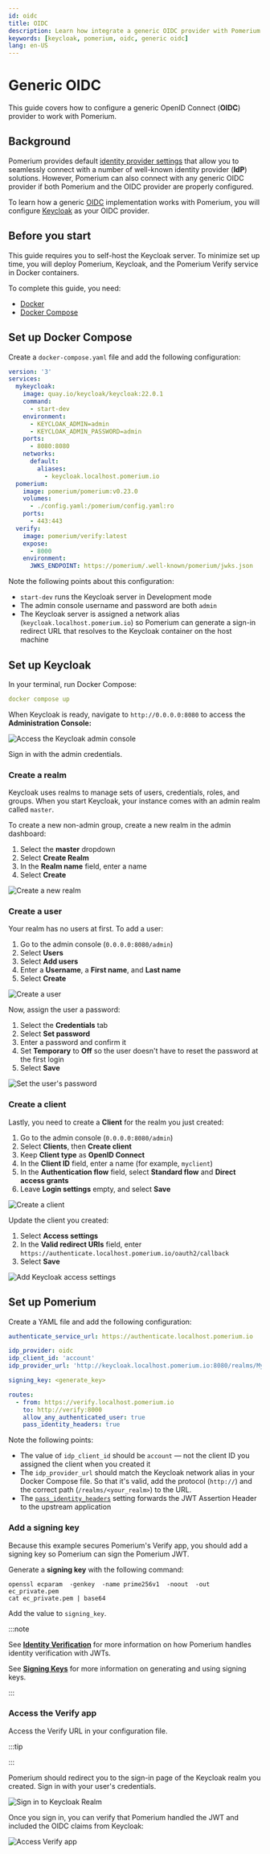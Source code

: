 ```yaml
---
id: oidc
title: OIDC
description: Learn how integrate a generic OIDC provider with Pomerium.
keywords: [keycloak, pomerium, oidc, generic oidc]
lang: en-US
---
```



# Generic OIDC

This guide covers how to configure a generic OpenID Connect (**OIDC**) provider to work with Pomerium.

## Background

Pomerium provides default [identity provider settings](/docs/reference/identity-provider-settings) that allow you to seamlessly connect with a number of well-known identity provider (**IdP**) solutions. However, Pomerium can also connect with any generic OIDC provider if both Pomerium and the OIDC provider are properly configured.

To learn how a generic [OIDC](https://openid.net/specs/openid-connect-core-1_0.html) implementation works with Pomerium, you will configure [Keycloak](https://www.keycloak.org/) as your OIDC provider.

## Before you start

This guide requires you to self-host the Keycloak server. To minimize set up time, you will deploy Pomerium, Keycloak, and the Pomerium Verify service in Docker containers.

To complete this guide, you need:
- [Docker](https://docs.docker.com/install/)
- [Docker Compose](https://docs.docker.com/compose/install/)

## Set up Docker Compose

Create a `docker-compose.yaml` file and add the following configuration:

```yaml title="docker-compose.yaml"
version: '3'
services:
  mykeycloak:
    image: quay.io/keycloak/keycloak:22.0.1
    command:
      - start-dev
    environment:
      - KEYCLOAK_ADMIN=admin
      - KEYCLOAK_ADMIN_PASSWORD=admin
    ports:
      - 8080:8080
    networks:
      default:
        aliases:
          - keycloak.localhost.pomerium.io
  pomerium:
    image: pomerium/pomerium:v0.23.0
    volumes:
      - ./config.yaml:/pomerium/config.yaml:ro
    ports:
      - 443:443
  verify:
    image: pomerium/verify:latest
    expose:
      - 8000
    environment:
      JWKS_ENDPOINT: https://pomerium/.well-known/pomerium/jwks.json
```

Note the following points about this configuration:

- `start-dev` runs the Keycloak server in Development mode
- The admin console username and password are both `admin`
- The Keycloak server is assigned a network alias (`keycloak.localhost.pomerium.io`) so Pomerium can generate a sign-in redirect URL that resolves to the Keycloak container on the host machine


## Set up Keycloak

In your terminal, run Docker Compose:

```yaml
docker compose up
```

When Keycloak is ready, navigate to `http://0.0.0.0:8080` to access the **Administration Console:**

![Access the Keycloak admin console](./img/oidc/keycloak-admin-console.png)

Sign in with the admin credentials.

### Create a realm

Keycloak uses realms to manage sets of users, credentials, roles, and groups. When you start Keycloak, your instance comes with an admin realm called `master`.

To create a new non-admin group, create a new realm in the admin dashboard:

1. Select the **master** dropdown
1. Select **Create Realm**
1. In the **Realm name** field, enter a name
1. Select **Create**

![Create a new realm](./img/oidc/keycloak-realm.gif)

### Create a user

Your realm has no users at first. To add a user:

1. Go to the admin console (`0.0.0.0:8080/admin`)
1. Select **Users**
1. Select **Add users**
1. Enter a **Username**, a **First name**, and **Last name**
1. Select **Create**

![Create a user](./img/oidc/keycloak-create-a-user.gif)

Now, assign the user a password:

1. Select the **Credentials** tab
1. Select **Set password**
1. Enter a password and confirm it
1. Set **Temporary** to **Off** so the user doesn't have to reset the password at the first login
1. Select **Save**

![Set the user's password](./img/oidc/keycloak-set-password.png)

### Create a client

Lastly, you need to create a **Client** for the realm you just created:

1. Go to the admin console (`0.0.0.0:8080/admin`)
1. Select **Clients**, then **Create client**
1. Keep **Client type** as **OpenID Connect**
1. In the **Client ID** field, enter a name (for example, `myclient`)
1. In the **Authentication flow** field, select **Standard flow** and **Direct access grants**
1. Leave **Login settings** empty, and select **Save**

![Create a client](./img/oidc/keycloak-create-client.gif)

Update the client you created:

1. Select **Access settings**
1. In the **Valid redirect URIs** field, enter `https://authenticate.localhost.pomerium.io/oauth2/callback`
1. Select **Save**

![Add Keycloak access settings](./img/oidc/keycloak-access-settings.png)

## Set up Pomerium

Create a YAML file and add the following configuration:

```yaml title="config.yaml"
authenticate_service_url: https://authenticate.localhost.pomerium.io

idp_provider: oidc
idp_client_id: 'account'
idp_provider_url: 'http://keycloak.localhost.pomerium.io:8080/realms/MyRealm'

signing_key: <generate_key>

routes:
  - from: https://verify.localhost.pomerium.io
    to: http://verify:8000
    allow_any_authenticated_user: true
    pass_identity_headers: true
```

Note the following points:
- The value of `idp_client_id` should be `account` — not the client ID you assigned the client when you created it
- The `idp_provider_url` should match the Keycloak network alias in your Docker Compose file. So that it's valid, add the protocol (`http://`) and the correct path (`/realms/<your_realm>`) to the URL.
- The [`pass_identity_headers`](/docs/reference/routes/pass-identity-headers) setting forwards the JWT Assertion Header to the upstream application


### Add a signing key

Because this example secures Pomerium's Verify app, you should add a signing key so Pomerium can sign the Pomerium JWT.

Generate a **signing key** with the following command:

```
openssl ecparam  -genkey  -name prime256v1  -noout  -out ec_private.pem
cat ec_private.pem | base64
```

Add the value to `signing_key`.

:::note

See [**Identity Verification**](/docs/capabilities/getting-users-identity) for more information on how Pomerium handles identity verification with JWTs.

See [**Signing Keys**](/docs/reference/signing-key) for more information on generating and using signing keys.

:::

### Access the Verify app

Access the Verify URL in your configuration file.

:::tip

<SelfSignedCertWarning />

:::

Pomerium should redirect you to the sign-in page of the Keycloak realm you created. Sign in with your user's credentials.

![Sign in to Keycloak Realm](./img/oidc/keycloak-login.png)

Once you sign in, you can verify that Pomerium handled the JWT and included the OIDC claims from Keycloak:

![Access Verify app](./img/oidc/keycloak-verify-app.png)
